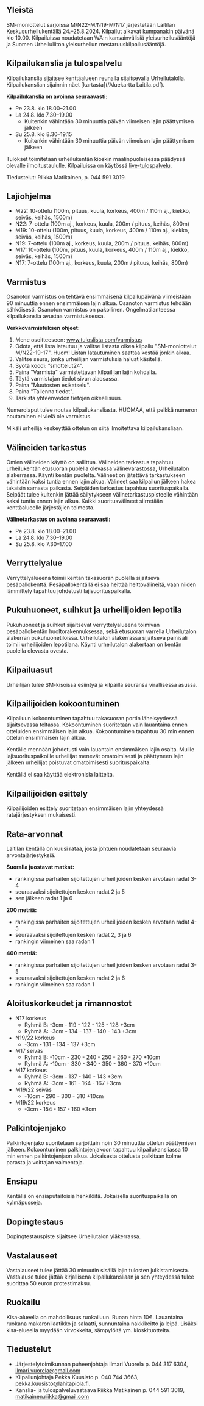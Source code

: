 ## Yleistä

SM-moniottelut sarjoissa M/N22-M/N19-M/N17 järjestetään Laitilan Keskusurheilukentällä 24.–25.8.2024. Kilpailut alkavat kumpanakin päivänä klo 10.00. Kilpailuissa noudatetaan WA:n kansainvälisiä yleisurheilusääntöjä ja Suomen Urheiluliiton yleisurheilun mestaruuskilpailusääntöjä.

## Kilpailukanslia ja tulospalvelu

Kilpailukanslia sijaitsee kenttäalueen reunalla sijaitsevalla Urheilutalolla. Kilpailukanslian sijainnin näet [kartasta](/Aluekartta Laitila.pdf).

**Kilpailukanslia on avoinna seuraavasti:**

- Pe 23.8. klo 18.00–21.00
- La 24.8. klo 7.30–19.00
  - Kuitenkin vähintään 30 minuuttia päivän viimeisen lajin päättymisen jälkeen
- Su 25.8. klo 8.30–19.15
  - Kuitenkin vähintään 30 minuuttia päivän viimeisen lajin päättymisen jälkeen

Tulokset toimitetaan urheilukentän kioskin maalinpuoleisessa päädyssä olevalle ilmoitustaululle. Kilpailuissa on käytössä [live-tulospalvelu](https://live.tuloslista.com).

Tiedustelut: Riikka Matikainen, p. 044 591 3019.

## Lajiohjelma

- M22: 10-ottelu (100m, pituus, kuula, korkeus, 400m / 110m aj., kiekko, seiväs, keihäs, 1500m)
- N22: 7-ottelu (100m aj., korkeus, kuula, 200m / pituus, keihäs, 800m)
- M19: 10-ottelu (100m, pituus, kuula, korkeus, 400m / 110m aj., kiekko, seiväs, keihäs, 1500m)
- N19: 7-ottelu (100m aj., korkeus, kuula, 200m / pituus, keihäs, 800m)
- M17: 10-ottelu (100m, pituus, kuula, korkeus, 400m / 110m aj., kiekko, seiväs, keihäs, 1500m)
- N17: 7-ottelu (100m aj., korkeus, kuula, 200m / pituus, keihäs, 800m)

## Varmistus

Osanoton varmistus on tehtävä ensimmäisenä kilpailupäivänä viimeistään 90 minuuttia ennen ensimmäisen lajin alkua. Osanoton varmistus tehdään sähköisesti. Osanoton varmistus on pakollinen. Ongelmatilanteessa kilpailukanslia avustaa varmistuksessa.

**Verkkovarmistuksen ohjeet:**

1. Mene osoitteeseen: www.tuloslista.com/varmistus
2. Odota, että lista latautuu ja valitse listasta oikea kilpailu "SM-moniottelut M/N22-19-17". Huom! Listan latautuminen saattaa kestää jonkin aikaa.
3. Valitse seura, jonka urheilijan varmistuksia haluat käsitellä.
4. Syötä koodi: ”smottelut24”.
5. Paina "Varmista" varmistettavan kilpailijan lajin kohdalla.
6. Täytä varmistajan tiedot sivun alaosassa.
7. Paina "Muutosten esikatselu".
8. Paina "Tallenna tiedot".
9. Tarkista yhteenvedon tietojen oikeellisuus.

Numerolaput tulee noutaa kilpailukansliasta. HUOMAA, että pelkkä numeron noutaminen ei vielä ole varmistus.

Mikäli urheilija keskeyttää ottelun on siitä ilmoitettava kilpailukansliaan.

## Välineiden tarkastus

Omien välineiden käyttö on sallittua. Välineiden tarkastus tapahtuu urheilukentän etusuoran puolella olevassa välinevarastossa, Urheilutalon alakerrassa. Käynti kentän puolelta. Välineet on jätettävä tarkastukseen vähintään kaksi tuntia ennen lajin alkua. Välineet saa kilpailun jälkeen hakea takaisin samasta paikasta. Seipäiden tarkastus tapahtuu suorituspaikalla. Seipäät tulee kuitenkin jättää säilytykseen välinetarkastuspisteelle vähintään kaksi tuntia ennen lajin alkua. Kaikki suoritusvälineet siirretään kenttäalueelle järjestäjien toimesta.

**Välinetarkastus on avoinna seuraavasti:**

- Pe 23.8. klo 18.00–21.00
- La 24.8. klo 7.30–19.00
- Su 25.8. klo 7.30–17.00

## Verryttelyalue

Verryttelyalueena toimii kentän takasuoran puolella sijaitseva pesäpallokenttä. Pesäpallokentällä ei saa heittää heittovälineitä, vaan niiden lämmittely tapahtuu johdetusti lajisuorituspaikalla.

## Pukuhuoneet, suihkut ja urheilijoiden lepotila

Pukuhuoneet ja suihkut sijaitsevat verryttelyalueena toimivan pesäpallokentän huoltorakennuksessa, sekä etusuoran varrella Urheilutalon alakerran pukuhuonetiloissa. Urheilutalon alakerrassa sijaitseva painisali toimii urheilijoiden lepotilana. Käynti urheilutalon alakertaan on kentän puolella olevasta ovesta.

## Kilpailuasut

Urheilijan tulee SM-kisoissa esiintyä ja kilpailla seuransa virallisessa asussa.

## Kilpailijoiden kokoontuminen

Kilpailuun kokoontuminen tapahtuu takasuoran portin läheisyydessä sijaitsevassa teltassa. Kokoontuminen suoritetaan vain lauantaina ennen otteluiden ensimmäisen lajin alkua. Kokoontuminen tapahtuu 30 min ennen ottelun ensimmäisen lajin alkua.

Kentälle mennään johdetusti vain lauantain ensimmäisen lajin osalta. Muille lajisuorituspaikoille urheilijat menevät omatoimisesti ja päättyneen lajin jälkeen urheilijat poistuvat omatoimisesti suorituspaikalta.

Kentällä ei saa käyttää elektronisia laitteita.

## Kilpailijoiden esittely

Kilpailijoiden esittely suoritetaan ensimmäisen lajin yhteydessä ratajärjestyksen mukaisesti.

## Rata-arvonnat

Laitilan kentällä on kuusi rataa, josta johtuen noudatetaan seuraavia arvontajärjestyksiä.

**Suoralla juostavat matkat:**

- rankingissa parhaiten sijoitettujen urheilijoiden kesken arvotaan radat 3-4
- seuraavaksi sijoitettujen kesken radat 2 ja 5
- sen jälkeen radat 1 ja 6

**200 metriä:**

- rankingissa parhaiten sijoitettujen urheilijoiden kesken arvotaan radat 4-5
- seuraavaksi sijoitettujen kesken radat 2, 3 ja 6
- rankingin viimeinen saa radan 1

**400 metriä:**

- rankingissa parhaiten sijoitettujen urheilijoiden kesken arvotaan radat 3-5
- seuraavaksi sijoitettujen kesken radat 2 ja 6
- rankingin viimeinen saa radan 1

## Aloituskorkeudet ja rimannostot

- N17 korkeus
  - Ryhmä B: -3cm - 119 - 122 - 125 - 128 +3cm
  - Ryhmä A: -3cm - 134 - 137 - 140 - 143 +3cm
- N19/22 korkeus
  - -3cm - 131 - 134 - 137 +3cm
- M17 seiväs
  - Ryhmä B: -10cm - 230 - 240 - 250 - 260 - 270 +10cm
  - Ryhmä A: -10cm - 330 - 340 - 350 - 360 - 370 +10cm
- M17 korkeus
  - Ryhmä B: -3cm - 137 - 140 - 143 +3cm
  - Ryhmä A: -3cm - 161 - 164 - 167 +3cm
- M19/22 seiväs
  - -10cm - 290 - 300 - 310 +10cm
- M19/22 korkeus
  - -3cm - 154 - 157 - 160 +3cm

## Palkintojenjako

Palkintojenjako suoritetaan sarjoittain noin 30 minuuttia ottelun päättymisen jälkeen. Kokoontuminen palkintojenjakoon tapahtuu kilpailukansliassa 10 min ennen palkintojenjaon alkua. Jokaisesta ottelusta palkitaan kolme parasta ja voittajan valmentaja.

## Ensiapu

Kentällä on ensiaputaitoisia henkilöitä. Jokaisella suorituspaikalla on kylmäpusseja.

## Dopingtestaus

Dopingtestauspiste sijaitsee Urheilutalon yläkerrassa.

## Vastalauseet

Vastalauseet tulee jättää 30 minuutin sisällä lajin tulosten julkistamisesta. Vastalause tulee jättää kirjallisena kilpailukansliaan ja sen yhteydessä tulee suorittaa 50 euron protestimaksu.

## Ruokailu

Kisa-alueella on mahdollisuus ruokailuun. Ruoan hinta 10€. Lauantaina ruokana makaronilaatikko ja salaatti, sunnuntaina nakkikeitto ja leipä. Lisäksi kisa-alueella myydään virvokkeita, sämpylöitä ym. kioskituotteita.

## Tiedustelut

- Järjestelytoimikunnan puheenjohtaja Ilmari Vuorela p. 044 317 6304, ilmari.vuorela@gmail.com
- Kilpailunjohtaja Pekka Kuusisto p. 040 744 3663, pekka.kuusisto@lahitapiola.fi.
- Kanslia- ja tulospalveluvastaava Riikka Matikainen p. 044 591 3019, matikainen.riikka@gmail.com
